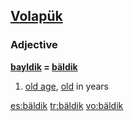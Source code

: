 ==[[Volapük]]==

===Adjective===
'''[[bayldik]] = [[bäldik]]''' 

# [[old age]], [[old]] in years

[[es:bäldik]]
[[tr:bäldik]]
[[vo:bäldik]]